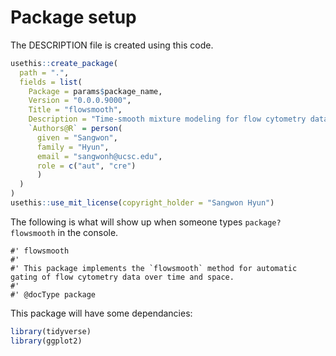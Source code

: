 # Package setup

The DESCRIPTION file is created using this code.

```r
usethis::create_package(
  path = ".",
  fields = list(
    Package = params$package_name,
    Version = "0.0.0.9000",
    Title = "flowsmooth",
    Description = "Time-smooth mixture modeling for flow cytometry data.",
    `Authors@R` = person(
      given = "Sangwon",
      family = "Hyun",
      email = "sangwonh@ucsc.edu",
      role = c("aut", "cre")
      )
  )
)
usethis::use_mit_license(copyright_holder = "Sangwon Hyun")
```

The following is what will show up when someone types `package?flowsmooth` in
the console.

```package_doc
#' flowsmooth
#'
#' This package implements the `flowsmooth` method for automatic gating of flow cytometry data over time and space.
#' 
#' @docType package
```


This package will have some dependancies:

```r
library(tidyverse)
library(ggplot2)
```
